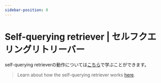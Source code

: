 ```yaml
---
sidebar-position: 0
---
```


# Self-querying retriever | セルフクエリングリトリーバー

self-querying retrieverの動作については[こちら](/docs/modules/data_connection/retrievers/self_query)で学ぶことができます。

> Learn about how the self-querying retriever works [here](/docs/modules/data_connection/retrievers/self_query).


<DocCardList />
